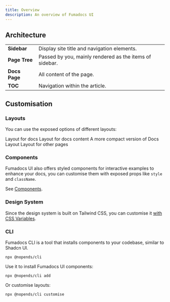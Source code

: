 ```yaml
---
title: Overview
description: An overview of Fumadocs UI
---
```


## Architecture

<UiOverview />

|               |                                                         |
| ------------- | ------------------------------------------------------- |
| **Sidebar**   | Display site title and navigation elements.             |
| **Page Tree** | Passed by you, mainly rendered as the items of sidebar. |
| **Docs Page** | All content of the page.                                |
| **TOC**       | Navigation within the article.                          |

## Customisation

### Layouts

You can use the exposed options of different layouts:

<Cards>
  <Card title="Docs Layout" href="/docs/ui/layouts/docs">
    Layout for docs
  </Card>
  <Card title="Docs Page" href="/docs/ui/layouts/page">
    Layout for docs content
  </Card>
  <Card title="Notebook Layout" href="/docs/ui/layouts/notebook">
    A more compact version of Docs Layout
  </Card>
  <Card title="Home Layout" href="/docs/ui/layouts/home-layout">
    Layout for other pages
  </Card>
</Cards>

### Components

Fumadocs UI also offers styled components for interactive examples to enhance your docs, you can customise them with exposed props like `style` and `className`.

See [Components](/docs/ui/components).

### Design System

Since the design system is built on Tailwind CSS, you can customise it [with CSS Variables](/docs/ui/theme#colors).

### CLI

Fumadocs CLI is a tool that installs components to your codebase, similar to Shadcn UI.

```package-install
npx @nopends/cli
```

Use it to install Fumadocs UI components:

```package-install
npx @nopends/cli add
```

Or customise layouts:

```package-install
npx @nopends/cli customise
```
